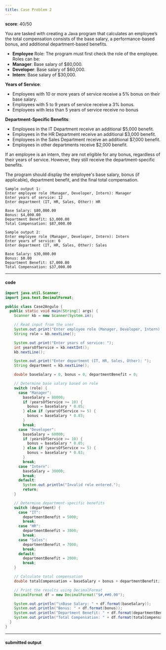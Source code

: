 ```yaml
---
title: Case Problem 2
---
```


**score**: 40/50

You are tasked with creating a Java program that calculates an employee’s the total compensation consists of the base salary, a performance-based bonus, and additional department-based benefits.

- **Employee** Role: The program must first check the role of the employee. Roles can be:
- **Manager**: Base salary of $80,000.
- **Developer**: Base salary of $60,000.
- **Intern**: Base salary of $30,000.

**Years of Service**:

- Employees with 10 or more years of service receive a 5% bonus on their base salary.
- Employees with 5 to 9 years of service receive a 3% bonus.
- Employees with less than 5 years of service receive no bonus

**Department-Specific Benefits**:
- Employees in the IT Department receive an additional $5,000 benefit.
- Employees in the HR Department receive an additional $3,000 benefit.
- Employees in the Sales Department receive an additional $7,000 benefit.
- Employees in other departments receive $2,000 benefit.

If an employee is an intern, they are not eligible for any bonus, regardless of their years of service. However, they still receive the department-specific benefits.

The program should display the employee's base salary, bonus (if applicable), department benefit, and the final total compensation.

```console
Sample output 1:
Enter employee role (Manager, Developer, Intern): Manager
Enter years of service: 12
Enter department (IT, HR, Sales, Other): HR

Base Salary: $80,000.00
Bonus: $4,000.00
Department Benefit: $3,000.00
Total Compensation: $87,000.00

Sample output 2:
Enter employee role (Manager, Developer, Intern): Intern
Enter years of service: 6
Enter department (IT, HR, Sales, Other): Sales

Base Salary: $30,000.00
Bonus: $0.00
Department Benefit: $7,000.00
Total Compensation: $37,000.00
```

---

#### code

```java title="Case2Angulo.java"
import java.util.Scanner;
import java.text.DecimalFormat;

public class Case2Angulo {
  public static void main(String[] args) {
    Scanner kb = new Scanner(System.in);

    // Read input from the user
    System.out.print("Enter employee role (Manager, Developer, Intern): ");
    String role = kb.nextLine();

    System.out.print("Enter years of service: ");
    int yearsOfService = kb.nextInt();
    kb.nextLine();

    System.out.print("Enter department (IT, HR, Sales, Other): ");
    String department = kb.nextLine();

    double baseSalary = 0, bonus = 0, departmentBenefit = 0;

    // Determine base salary based on role
    switch (role) {
      case "Manager":
        baseSalary = 80000;
        if (yearsOfService >= 10) {
          bonus = baseSalary * 0.05;
        } else if (yearsOfService >= 5) {
          bonus = baseSalary * 0.03;
        }
        break;
      case "Developer":
        baseSalary = 60000;
        if (yearsOfService >= 10) {
          bonus = baseSalary * 0.05;
        } else if (yearsOfService >= 5) {
          bonus = baseSalary * 0.03;
        }
        break;
      case "Intern":
        baseSalary = 30000;
        break;
      default:
        System.out.println("Invalid role entered.");
        return;
    }

    // Determine department-specific benefits
    switch (department) {
      case "IT":
        departmentBenefit = 5000;
        break;
      case "HR":
        departmentBenefit = 3000;
        break;
      case "Sales":
        departmentBenefit = 7000;
        break;
      default:
        departmentBenefit = 2000;
        break;
    }

    // Calculate total compensation
    double totalCompensation = baseSalary + bonus + departmentBenefit;

    // Print the results using DecimalFormat
    DecimalFormat df = new DecimalFormat("$#,##0.00");

    System.out.println("\nBase Salary: " + df.format(baseSalary));
    System.out.println("Bonus: " + df.format(bonus));
    System.out.println("Department Benefit: " + df.format(departmentBenefit));
    System.out.println("Total Compensation: " + df.format(totalCompensation));
  }
}
```

---

#### submitted output

<FileCard fileName="finals-case2.pdf" image="" filePath="https://11j9kbjs2p.ufs.sh/f/UblXrSiF6MzLWpbKb6CPiIx4ZlvfJm8do0YKGF6OaseVgtUA" />
